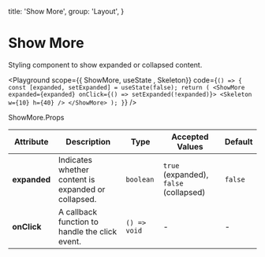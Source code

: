 
  title: 'Show More',
  group: 'Layout',
}

# Show More

Styling component to show expanded or collapsed content.

<Playground
  scope={{ ShowMore, useState , Skeleton}}
  code={`
() => {
  const [expanded, setExpanded] = useState(false);
  return (
    <ShowMore expanded={expanded} onClick={() => setExpanded(!expanded)}>
      <Skeleton w={10} h={40} />
    </ShowMore>
  );
}
`}
/>

<Attributes edit="/app/components/show-more.mdx">
  <Attributes.Title>ShowMore.Props</Attributes.Title>

| Attribute    | Description                                         | Type         | Accepted Values                        | Default |
| ------------ | --------------------------------------------------- | ------------ | -------------------------------------- | ------- |
| **expanded** | Indicates whether content is expanded or collapsed. | `boolean`    | `true` (expanded), `false` (collapsed) | `false` |
| **onClick**  | A callback function to handle the click event.      | `() => void` | -                                      | -       |

</Attributes>